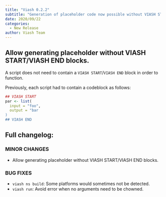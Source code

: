 ```yaml
---
title: "Viash 0.2.2"
subtitle: "Generation of placeholder code now possible without VIASH START and VIASH END."
date: 2020/09/22
categories:
  - New Release
author: Viash Team
---
```


## Allow generating placeholder without VIASH START/VIASH END blocks.

A script does not need to contain a `VIASH START`/`VIASH END` block in order to function.

Previously, each script had to contain a codeblock as follows:

```r
## VIASH START
par <- list(
  input = "foo",
  output = "bar
)
## VIASH END
```

## Full changelog:

### MINOR CHANGES

-   Allow generating placeholder without VIASH START/VIASH END blocks.

### BUG FIXES

-   `viash ns build`: Some platforms would sometimes not be detected.
-   `viash run`: Avoid error when no arguments need to be chowned.
